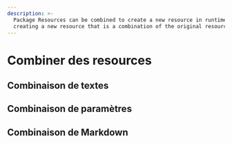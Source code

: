 ```yaml
---
description: >-
  Package Resources can be combined to create a new resource in runtime. Thus
  creating a new resource that is a combination of the original resources.
---
```


# Combiner des resources

## Combinaison de textes

## Combinaison de paramètres

## Combinaison de Markdown